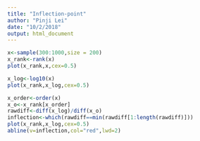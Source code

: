 ```yaml
---
title: "Inflection-point"
author: "Pinji Lei"
date: "10/2/2018"
output: html_document
---
```



```r
x<-sample(300:1000,size = 200)
x_rank<-rank(x)
plot(x_rank,x,cex=0.5)
```

```r
x_log<-log10(x)
plot(x_rank,x_log,cex=0.5)
```

```r
x_order<-order(x)
x_o<-x_rank[x_order]
rawdiff<-diff(x_log)/diff(x_o)
inflection<-which(rawdiff==min(rawdiff[1:length(rawdiff)]))
plot(x_rank,x_log,cex=0.5)
abline(v=inflection,col="red",lwd=2)
```
